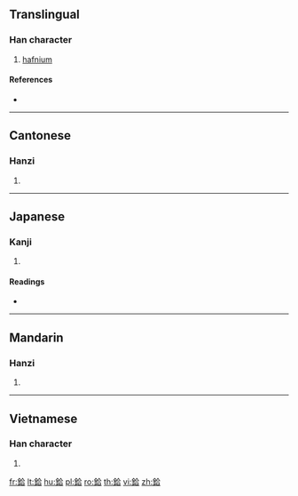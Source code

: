 {{character info/new}}
{{also|铪}}
==Translingual==

===Han character===
{{Han char|rn=167|rad=金|as=06|sn=14|four=88161|canj=COMR}}

# [[hafnium]]

====References====
* {{Han ref|kx=1303.240|dkj=40354|dj=1805.010|hdz=64199.120|uh=927F|ud=37503|bh=E4A6|bd=58534}}

----

==Cantonese==

===Hanzi===
{{yue-hanzi|jyut=|y=hap6|sim=铪}}

# {{defn|lang=yue|sort=金06}}

----

==Japanese==

===Kanji===
{{ja-kanji|grade=|rs=金06}}

# {{defn|lang=ja|sort=金06}}

====Readings====
* {{ja-readings|on=[[こう]] (kō), [[きょう]] (kyō)|kun=[[おちこむおと]] (ochikomuoto)|nanori=}}

----

==Mandarin==

===Hanzi===
{{cmn-hanzi|sim=铪|pin=[[jiá]] ([[jia2]])|wg=chia<sup>2</sup>}}

# {{defn|lang=cmn|sort=金06}}

----

==Vietnamese==

===Han character===
{{vi-hantu|[[cáp]]|rs=金06}}

# {{defn|lang=vi|sort=金06}}

[[fr:鉿]]
[[lt:鉿]]
[[hu:鉿]]
[[pl:鉿]]
[[ro:鉿]]
[[th:鉿]]
[[vi:鉿]]
[[zh:鉿]]